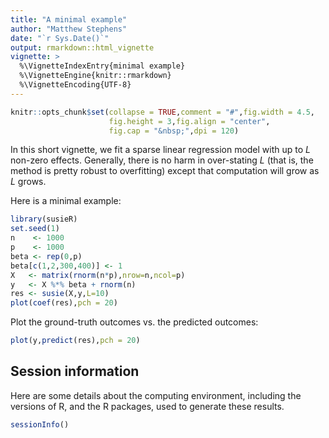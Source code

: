 ```yaml
---
title: "A minimal example"
author: "Matthew Stephens"
date: "`r Sys.Date()`"
output: rmarkdown::html_vignette
vignette: >
  %\VignetteIndexEntry{minimal example}
  %\VignetteEngine{knitr::rmarkdown}
  %\VignetteEncoding{UTF-8}
---
```


```r
knitr::opts_chunk$set(collapse = TRUE,comment = "#",fig.width = 4.5,
                      fig.height = 3,fig.align = "center",
                      fig.cap = "&nbsp;",dpi = 120)
```

In this short vignette, we fit a sparse linear regression model with
up to $L$ non-zero effects. Generally, there is no harm in
over-stating $L$ (that is, the method is pretty robust to overfitting)
except that computation will grow as $L$ grows.

Here is a minimal example:

```r
library(susieR)
set.seed(1)
n    <- 1000
p    <- 1000
beta <- rep(0,p)
beta[c(1,2,300,400)] <- 1
X   <- matrix(rnorm(n*p),nrow=n,ncol=p)
y   <- X %*% beta + rnorm(n)
res <- susie(X,y,L=10)
plot(coef(res),pch = 20)
```

Plot the ground-truth outcomes vs. the predicted outcomes:

```r
plot(y,predict(res),pch = 20)
```

## Session information

Here are some details about the computing environment, including the
versions of R, and the R packages, used to generate these results.

```r
sessionInfo()
```
